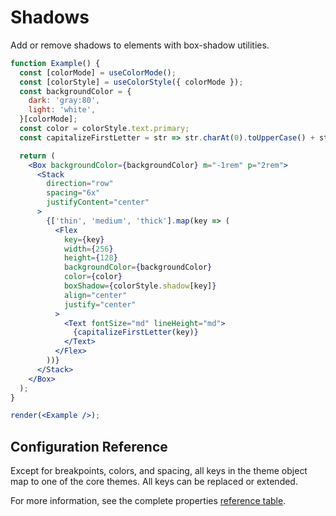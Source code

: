 
# Shadows

Add or remove shadows to elements with box-shadow utilities.

<ThemeParser theme="shadows" />

```jsx noInline
function Example() {
  const [colorMode] = useColorMode();
  const [colorStyle] = useColorStyle({ colorMode });
  const backgroundColor = {
    dark: 'gray:80',
    light: 'white',
  }[colorMode];
  const color = colorStyle.text.primary;
  const capitalizeFirstLetter = str => str.charAt(0).toUpperCase() + str.slice(1);

  return (
    <Box backgroundColor={backgroundColor} m="-1rem" p="2rem">
      <Stack
        direction="row"
        spacing="6x"
        justifyContent="center"
      >
        {['thin', 'medium', 'thick'].map(key => (
          <Flex
            key={key}
            width={256}
            height={128}
            backgroundColor={backgroundColor}
            color={color}
            boxShadow={colorStyle.shadow[key]}
            align="center"
            justify="center"
          >
            <Text fontSize="md" lineHeight="md">
              {capitalizeFirstLetter(key)}
            </Text>
          </Flex>
        ))}
      </Stack>
    </Box>
  );
}

render(<Example />);
```

## Configuration Reference

Except for breakpoints, colors, and spacing, all keys in the theme object map to one of the core themes. All keys can be replaced or extended.

For more information, see the complete properties <a href="https://styled-system.com/table" target="_blank">reference table</a>.
